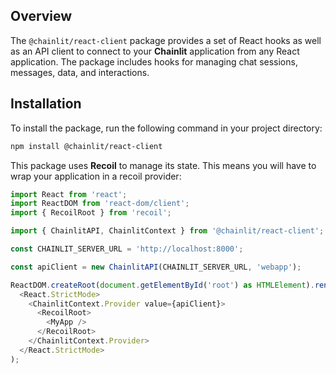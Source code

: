 ## Overview

The `@chainlit/react-client` package provides a set of React hooks as well as an API client to connect to your **Chainlit** application from any React application. The package includes hooks for managing chat sessions, messages, data, and interactions.

## Installation

To install the package, run the following command in your project directory:

```bash
npm install @chainlit/react-client
```

This package uses **Recoil** to manage its state. This means you will have to wrap your application in a recoil provider:

```typescript
import React from 'react';
import ReactDOM from 'react-dom/client';
import { RecoilRoot } from 'recoil';

import { ChainlitAPI, ChainlitContext } from '@chainlit/react-client';

const CHAINLIT_SERVER_URL = 'http://localhost:8000';

const apiClient = new ChainlitAPI(CHAINLIT_SERVER_URL, 'webapp');

ReactDOM.createRoot(document.getElementById('root') as HTMLElement).render(
  <React.StrictMode>
    <ChainlitContext.Provider value={apiClient}>
      <RecoilRoot>
        <MyApp />
      </RecoilRoot>
    </ChainlitContext.Provider>
  </React.StrictMode>
);
```